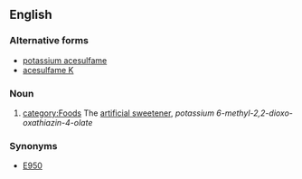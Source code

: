 ==English==
{{wikipedia}}
===Alternative forms===
*[[potassium acesulfame]]
*[[acesulfame K]]
===Noun===
{{en-noun|-|sg=[[acesulfame]] [[potassium]]}}
#[[category:Foods]] The [[artificial sweetener]], ''potassium 6-methyl-2,2-dioxo-oxathiazin-4-olate''

===Synonyms===
*[[E950]]